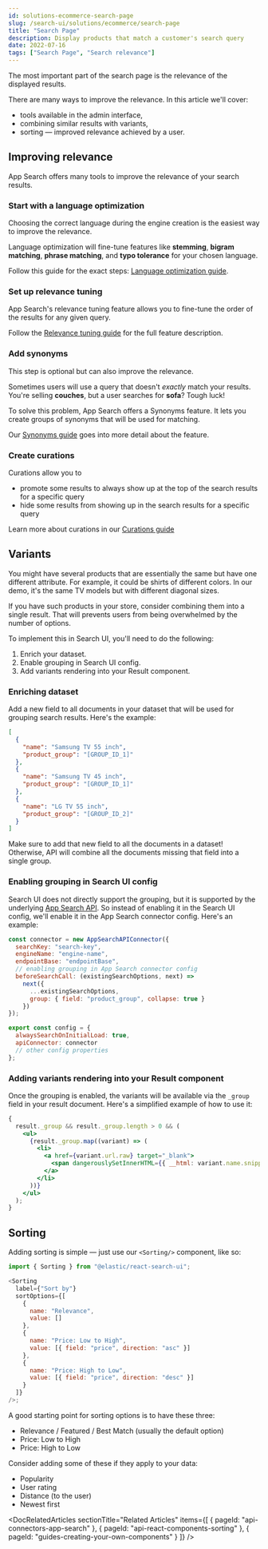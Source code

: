 ```yaml
---
id: solutions-ecommerce-search-page
slug: /search-ui/solutions/ecommerce/search-page
title: "Search Page"
description: Display products that match a customer's search query
date: 2022-07-16
tags: ["Search Page", "Search relevance"]
---
```


The most important part of the search page is the relevance of the displayed results.

There are many ways to improve the relevance. In this article we'll cover:

- tools available in the admin interface,
- combining similar results with variants,
- sorting — improved relevance achieved by a user.

## Improving relevance

App Search offers many tools to improve the relevance of your search results.

### Start with a language optimization

Choosing the correct language during the engine creation is the easiest way to improve the relevance.

Language optimization will fine-tune features like **stemming**, **bigram matching**, **phrase matching**, and **typo tolerance** for your chosen language.

Follow this guide for the exact steps: [Language optimization guide](https://www.elastic.co/guide/en/app-search/current/language-optimization-guide.html).

### Set up relevance tuning

App Search's relevance tuning feature allows you to fine-tune the order of the results for any given query.

Follow the [Relevance tuning guide](https://www.elastic.co/guide/en/app-search/current/relevance-tuning-guide.html) for the full feature description.

### Add synonyms

This step is optional but can also improve the relevance.

Sometimes users will use a query that doesn't _exactly_ match your results. You're selling **couches**, but a user searches for **sofa**? Tough luck!

To solve this problem, App Search offers a Synonyms feature. It lets you create groups of synonyms that will be used for matching.

Our [Synonyms guide](https://www.elastic.co/guide/en/app-search/current/relevance-tuning-guide.html) goes into more detail about the feature.

### Create curations

Curations allow you to

- promote some results to always show up at the top of the search results for a specific query
- hide some results from showing up in the search results for a specific query

Learn more about curations in our [Curations guide](https://www.elastic.co/guide/en/app-search/current/curations-guide.html)

## Variants

You might have several products that are essentially the same but have one different attribute. For example, it could be shirts of different colors. In our demo, it's the same TV models but with different diagonal sizes.

If you have such products in your store, consider combining them into a single result. That will prevents users from being overwhelmed by the number of options.

To implement this in Search UI, you'll need to do the following:

1. Enrich your dataset.
2. Enable grouping in Search UI config.
3. Add variants rendering into your Result component.

### Enriching dataset

Add a new field to all documents in your dataset that will be used for grouping search results. Here's the example:

```json
[
  {
    "name": "Samsung TV 55 inch",
    "product_group": "[GROUP_ID_1]"
  },
  {
    "name": "Samsung TV 45 inch",
    "product_group": "[GROUP_ID_1]"
  },
  {
    "name": "LG TV 55 inch",
    "product_group": "[GROUP_ID_2]"
  }
]
```

Make sure to add that new field to all the documents in a dataset! Otherwise, API will combine all the documents missing that field into a single group.

### Enabling grouping in Search UI config

Search UI does not directly support the grouping, but it is supported by the underlying [App Search API](https://www.elastic.co/guide/en/app-search/current/grouping.html).
So instead of enabling it in the Search UI config, we'll enable it in the App Search connector config.
Here's an example:

```js
const connector = new AppSearchAPIConnector({
  searchKey: "search-key",
  engineName: "engine-name",
  endpointBase: "endpointBase",
  // enabling grouping in App Search connector config
  beforeSearchCall: (existingSearchOptions, next) =>
    next({
      ...existingSearchOptions,
      group: { field: "product_group", collapse: true }
    })
});

export const config = {
  alwaysSearchOnInitialLoad: true,
  apiConnector: connector
  // other config properties
};
```

### Adding variants rendering into your Result component

Once the grouping is enabled, the variants will be available via the `_group` field in your result document.
Here's a simplified example of how to use it:

```jsx
{
  result._group && result._group.length > 0 && (
    <ul>
      {result._group.map((variant) => (
        <li>
          <a href={variant.url.raw} target="_blank">
            <span dangerouslySetInnerHTML={{ __html: variant.name.snippet }} />
          </a>
        </li>
      ))}
    </ul>
  );
}
```

## Sorting

<DocImage
  url="images/ecommerce/category-page/sorting.png"
  size="l"
  alt="Sorting component"
/>

Adding sorting is simple — just use our `<Sorting/>` component, like so:

```js
import { Sorting } from "@elastic/react-search-ui";

<Sorting
  label={"Sort by"}
  sortOptions={[
    {
      name: "Relevance",
      value: []
    },
    {
      name: "Price: Low to High",
      value: [{ field: "price", direction: "asc" }]
    },
    {
      name: "Price: High to Low",
      value: [{ field: "price", direction: "desc" }]
    }
  ]}
/>;
```

A good starting point for sorting options is to have these three:

- Relevance / Featured / Best Match (usually the default option)
- Price: Low to High
- Price: High to Low

Consider adding some of these if they apply to your data:

- Popularity
- User rating
- Distance (to the user)
- Newest first

<DocRelatedArticles
  sectionTitle="Related Articles"
  items={[
    {
      pageId: "api-connectors-app-search"
    },
    {
      pageId: "api-react-components-sorting"
    },
    {
      pageId: "guides-creating-your-own-components"
    }
  ]}
/>
